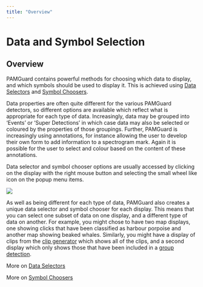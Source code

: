 ```yaml
---
title: "Overview"
---
```

Data and Symbol Selection
=========================

Overview
--------

  

PAMGuard contains powerful methods for choosing which data to display, and which symbols should be used to display it. This is achieved using [Data Selectors](dataselection.html) and [Symbol Choosers](symbolchoice.html).

Data properties are often quite different for the various PAMGuard detectors, so different options are available which reflect what is appropriate for each type of data. Increasingly, data may be grouped into 'Events' or 'Super Detections' in which case data may also be selected or coloured by the properties of those groupings. Further, PAMGuard is increasingly using annotations, for instance allowing the user to develop their own form to add information to a spectrogram mark. Again it is possible for the user to select and colour based on the content of these annotations.

Data selector and symbol chooser options are usually accessed by clicking on the display with the right mouse button and selecting the small wheel like icon on the popup menu items.

  

![](./images/symbolmenu.png)

  

As well as being different for each type of data, PAMGuard also creates a unique data selector and symbol chooser for each display. This means that you can select one subset of data on one display, and a different type of data on another. For example, you might chose to have two map displays, one showing clicks that have been classified as harbour porpoise and another map showing beaked whales. Similarly, you might have a display of clips from the [clip generator](../../../sound_processing/ClipGenerator/docs/ClipGenerator.html) which shows all of the clips, and a second display which only shows those that have been included in a [group detection](../../../localisation/detectiongroup/docs/dglocaliser.html).  
  

More on [Data Selectors](dataselection.html)

More on [Symbol Choosers](symbolchoice.html)